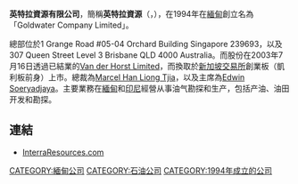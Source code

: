 '''英特拉資源有限公司'''，簡稱'''英特拉資源'''（'''{{lang-en|Interra Resources Limited}}'''，{{sgx|5GI}}），在1994年在[[緬甸|緬甸]]創立名為「Goldwater Company Limited」。

總部位於1 Grange Road #05-04 Orchard Building Singapore 239693，以及307 Queen Street Level 3 Brisbane QLD 4000 Australia。而股份在2003年7月16日透過已結業的[[Van_der_Horst_Limited|Van der Horst Limited]]，而換取於[[新加坡交易所|新加坡交易所]]創業板（凱利板前身）上市。總裁為[[Marcel_Han_Liong_Tjia|Marcel Han Liong Tjia]]，以及主席為[[Edwin_Soeryadjaya|Edwin Soeryadjaya]]。主要業務在[[緬甸|緬甸]]和[[印尼|印尼]]經營从事油气勘探和生产，包括产油、油田开发和勘探。

==連結==
*[http://www.interraresources.com InterraResources.com] {{Wayback|url=http://www.interraresources.com/ |date=20210126143558 }}

[[CATEGORY:緬甸公司|CATEGORY:緬甸公司]]
[[CATEGORY:石油公司|CATEGORY:石油公司]]
[[CATEGORY:1994年成立的公司|CATEGORY:1994年成立的公司]]